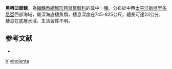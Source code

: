 {{Speciesbox
| genus = Ventrifossa
| species = vinolenta
| status = NE
| status_system = iucn3.1
| trend = unknow
| authority = [[Iwamoto|Iwamoto]] & [[Merrett|Merrett]], 1997
| synonyms = 
}}
'''黑唇凹腹鱈'''，為[[輻鰭魚綱|輻鰭魚綱]][[鱈形目|鱈形目]][[鼠尾鱈科|鼠尾鱈科]]的其中一[[種|種]]。分布於中西[[太平洋|太平洋]][[新喀里多尼亞|新喀里多尼亞]]西部海域，屬深海底棲魚類，棲息深度在745-825公尺，體長可達23公分，棲息在底層水域，生活習性不明。

==参考文献==
*{{FishBase_species|genus=Ventrifossa|species=vinolenta|year=2016|month=1}}

{{taxonbar}}

[[Category:1997年描述的鱼类|V]]
[[Category:凹腹鱈屬|vinolenta]]